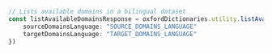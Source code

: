 ```typescript index.ts
// Lists available domains in a bilingual dataset
const listAvailableDomainsResponse = oxfordDictionaries.utility.listAvailableDomains({
    sourceDomainsLanguage: "SOURCE_DOMAINS_LANGUAGE"
    targetDomainsLanguage: "TARGET_DOMAINS_LANGUAGE"
})
```